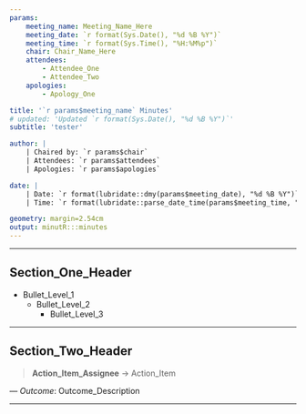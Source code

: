 ---
params:
    meeting_name: Meeting_Name_Here
    meeting_date: `r format(Sys.Date(), "%d %B %Y")`
    meeting_time: `r format(Sys.Time(), "%H:%M%p")`
    chair: Chair_Name_Here
	attendees:
		- Attendee_One
		- Attendee_Two
	apologies:
		- Apology_One

title: '`r params$meeting_name` Minutes'
# updated: 'Updated `r format(Sys.Date(), "%d %B %Y")`'
subtitle: 'tester'

author: |
	| Chaired by: `r params$chair`
	| Attendees: `r params$attendees`
	| Apologies: `r params$apologies`

date: |
	| Date: `r format(lubridate::dmy(params$meeting_date), "%d %B %Y")`
	| Time: `r format(lubridate::parse_date_time(params$meeting_time, "HM"), "%H:%M%p")`

geometry: margin=2.54cm
output: minutR:::minutes
---

***
## Section_One_Header
* Bullet_Level_1
    + Bullet_Level_2
        - Bullet_Level_3

***

## Section_Two_Header

>**Action_Item_Assignee** -> Action_Item

--- *Outcome*: Outcome_Description

***

